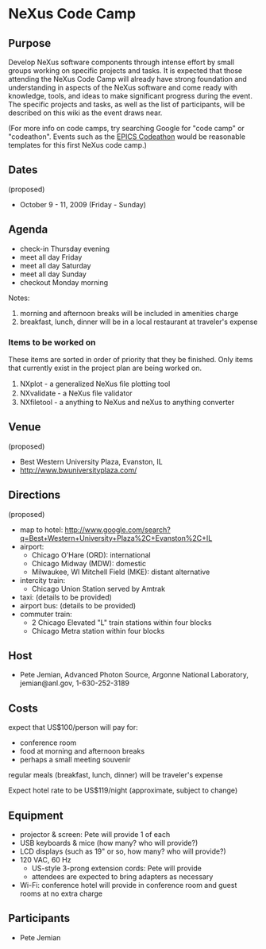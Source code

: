 = NeXus Code Camp =

== Purpose ==

Develop NeXus software components through intense effort by small groups working on specific projects and tasks.  It is expected that those attending the NeXus Code Camp will already have strong foundation and understanding in aspects of the NeXus software and come ready with knowledge, tools, and ideas to make significant progress during the event.  The specific projects and tasks, as well as the list of participants, will be described on this wiki as the event draws near.

(For more info on code camps, try searching Google for "code camp" or "codeathon".  Events such as the [http://www.aps.anl.gov/epics/meetings/codeathon.php EPICS Codeathon] would be reasonable templates for this first NeXus code camp.)

== Dates ==

(proposed)
* October 9 - 11, 2009 (Friday - Sunday)

== Agenda ==

* check-in Thursday evening
* meet all day Friday
* meet all day Saturday
* meet all day Sunday
* checkout Monday morning

Notes:
# morning and afternoon breaks will be included in amenities charge
# breakfast, lunch, dinner will be in a local restaurant at traveler's expense

=== Items to be worked on ===

These items are sorted in order of priority that they be finished. Only items that currently exist in the project plan are being worked on.

# NXplot - a generalized NeXus ﬁle plotting tool
# NXvalidate - a NeXus ﬁle validator
# NXfiletool - a anything to NeXus and neXus to anything converter

== Venue ==

(proposed)
* Best Western University Plaza, Evanston, IL
* http://www.bwuniversityplaza.com/

== Directions ==

(proposed)
* map to hotel: http://www.google.com/search?q=Best+Western+University+Plaza%2C+Evanston%2C+IL
* airport:
** Chicago O'Hare (ORD): international
** Chicago Midway (MDW): domestic
** Milwaukee, WI Mitchell Field (MKE): distant alternative
* intercity train:
** Chicago Union Station served by Amtrak
* taxi: (details to be provided)
* airport bus: (details to be provided)
* commuter train: 
** 2 Chicago Elevated "L" train stations within four blocks
** Chicago Metra station within four blocks

== Host ==

* Pete Jemian, Advanced Photon Source, Argonne National Laboratory, jemian@anl.gov, 1-630-252-3189

== Costs ==

expect that US$100/person will pay for:
* conference room
* food at morning and afternoon breaks
* perhaps a small meeting souvenir

regular meals (breakfast, lunch, dinner) will be traveler's expense

Expect hotel rate to be US$119/night (approximate, subject to change)

== Equipment ==

* projector & screen: Pete will provide 1 of each
* USB keyboards & mice (how many? who will provide?)
* LCD displays (such as 19" or so, how many? who will provide?)
* 120 VAC, 60 Hz
** US-style 3-prong extension cords: Pete will provide
** attendees are expected to bring adapters as necessary
* Wi-Fi: conference hotel will provide in conference room and guest rooms at no extra charge

== Participants ==

* Pete Jemian